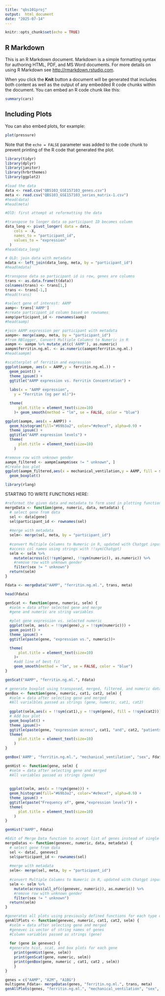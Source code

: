 ```yaml
---
title: "qbs101proj"
output:  html_document
date: "2025-07-14"
---
```


```r
knitr::opts_chunk$set(echo = TRUE)
```

## R Markdown

This is an R Markdown document. Markdown is a simple formatting syntax for authoring HTML, PDF, and MS Word documents. For more details on using R Markdown see <http://rmarkdown.rstudio.com>.

When you click the **Knit** button a document will be generated that includes both content as well as the output of any embedded R code chunks within the document. You can embed an R code chunk like this:

```r
summary(cars)
```

## Including Plots

You can also embed plots, for example:

```r
plot(pressure)
```

Note that the `echo = FALSE` parameter was added to the code chunk to prevent printing of the R code that generated the plot.
```r
library(tidyr)
library(dplyr)
library(janitor)
library(hrbrthemes)
library(ggplot2)
```


```r
#load the data
data <- read.csv("QBS103_GSE157103_genes.csv")
meta <- read.csv("QBS103_GSE157103_series_matrix-1.csv")
#head(data)
#head(meta)
```

```r
#OlD: first attempt at reformatting the data 

#transpose to longer data so participant ID becomes column
data_long <- pivot_longer( data = data,
    cols = -X,  
    names_to = "participant_id",
    values_to = "expression"
  )
#head(data_long)
```

```r
# OLD: join data with metadata
mdata <- left_join(data_long, meta, by = "participant_id")
#head(mdata)
```

```r
#transpose data so participant id is row, genes are columns
trans <- as.data.frame(t(data))
colnames(trans) <- trans[1,]
trans <- trans[-1,]
#head(trans)
```

```r
#select gene of interest: AAMP
aamp<- trans['AAMP']
#create participant_id column based on rownames
aamp$participant_id <- rownames(aamp)
#head(aamp)
```

```r
#join AAMP expression per participant with metadata
aampm<- merge(aamp, meta, by = "participant_id")
#from RBlogger, Convert Multiple Columns to Numeric in R
aampm <- aampm %>% mutate_at(c('AAMP'), as.numeric)
aampm$ferritin.ng.ml. <- as.numeric(aampm$ferritin.ng.ml.)
#head(aampm)

```


```r
#scatterplot of ferritin and expression
ggplot(aampm, aes(x = AAMP,y = ferritin.ng.ml.)) +
  geom_point() + 
  theme_ipsum() +
  ggtitle("AAMP expression vs. Ferritin Concentration") + 
  
  labs(x = "AAMP expression",
    y = "Ferritin (ng per ml)")+

  theme(
      plot.title = element_text(size=10)
    )+ geom_smooth(method = "lm", se = FALSE, color = "blue")
```
```r
ggplot(aampm, aes(x = AAMP)) +
  geom_histogram(fill="#69b3a2", color="#e9ecef", alpha=0.9) + 
  theme_ipsum() +
  ggtitle("AAMP expression levels") + 
  theme(
      plot.title = element_text(size=10)
    )
```


```r
#remove row with unknown gender
aampm_filtered <- aampm[aampm$sex != " unknown", ]
#Create box plot
ggplot(aampm_filtered,aes(x = mechanical_ventilation,y = AAMP, fill = sex)) +
  geom_boxplot() 
```
```r
library(rlang)
```
STARTING TO WRITE FUNCTIONS HERE: 

```r
#reformat the given data and metadata to form used in plotting functions
mergeData <- function(gene, numeric, data, metadata) {
  # select gene from data 
  sel <- data[gene]
  sel$participant_id <- rownames(sel)
  
  #merge with metadata 
  selm<- merge(sel, meta, by = "participant_id")
  
  #convert Multiple Columns to Numeric in R, updated with Chatgpt input on way to achieve this that is not deprecated (without mutate_at())
  #access col names using strings with !!sym(Chatgpt)
  selm <- selm %>% 
    mutate(across(c(!!sym(gene), !!sym(numeric)), as.numeric)) %>%
    #remove row with unknown gender
    filter(sex != " unknown")
  return(selm)
}

Fdata <- mergeData("AAMP", "ferritin.ng.ml.", trans, meta)
```
```r
head(Fdata)
```

```r
genScat <- function(gene, numeric, selm) {
  #selm = data after selected gene and merge
  #gene and numeric are string variables

  #plot gene expression vs. selected numeric
  ggplot(selm, aes(x = !!sym(gene),y = !!sym(numeric))) +
  geom_point() + 
  theme_ipsum() +
  ggtitle(paste(gene, "expression vs.", numeric))+ 

  theme(
      plot.title = element_text(size=10)
    )+ 
    #add line of best fit
    geom_smooth(method = "lm", se = FALSE, color = "blue")
}
```

```r
genScat("AAMP", "ferritin.ng.ml.", Fdata)
```
```r
# generate boxplot using transposed, merged, filtered, and numeric data
genBox <- function(gene, numeric, cat1, cat2, selm) {
  #selm = data after selecting gene and merged
  #All varialbles passed as strings (gene, numeric, cat1, cat2)
  
  ggplot(selm,aes(x = !!sym(cat1),y = !!sym(gene), fill = !!sym(cat2))) +
  # Add box plot
  geom_boxplot() + 
  theme_ipsum()+ 
  ggtitle(paste(gene, "expression across", cat1, "and", cat2, "patients"))+
  theme(
      plot.title = element_text(size=10)
    )
}
```

```r
genBox('AAMP', "ferritin.ng.ml.", "mechanical_ventilation", "sex", Fdata)
```
```r
genHist <- function(gene, selm) {
  #selm = data after selecting gene and merged
  #All variables passed as strings (gene)
  
  
  ggplot(selm, aes(x = !!sym(gene))) +
  geom_histogram(fill="#69b3a2", color="#e9ecef", alpha=0.9) + 
  theme_ipsum() +
  ggtitle(paste("Frequency of", gene,"expression levels")) + 
  theme(
      plot.title = element_text(size=10)
    )
}
```

```r
genHist("AAMP", Fdata)
```
```r
#Edit of Merge Data function to accept list of genes instead of single gene
mergeDatas <- function(genevec, numeric, data, metadata) {
  # select gene from data 
  sel <- data[, genevec]
  sel$participant_id <- rownames(sel)
  
  #merge with metadata 
  selm<- merge(sel, meta, by = "participant_id")
  
  #convert Multiple Columns to Numeric in R, updated with Chatgpt input on way to achieve this that is not deprecated (without mutate_at())
  selm <- selm %>% 
    mutate(across(all_of(c(genevec, numeric)), as.numeric)) %>%
    #remove row with unknown gender
    filter(sex != " unknown")
  return(selm)
}
```


```r
#generates all plots using previously defined functions for each type of plot
genAllPlots <- function(genevec, numeric, cat1, cat2, selm) {
  #selm = data after selecting gene and merged
  #genevec is vector of string names of genes
  #Column variables passed as strings (gene)
  
  for (gene in genevec) {
  #generate hist, scat, and box plots for each gene 
    print(genHist(gene, selm))
    print(genScat(gene, numeric, selm))
    print(genBox(gene, numeric , cat1, cat2 , selm))
    }
}

```

```r
genes = c("AAMP", "A2M", "A1BG")
multigene_Fdata<- mergeDatas(genes, "ferritin.ng.ml.", trans, meta)
genAllPlots(genes, "ferritin.ng.ml.", "mechanical_ventilation", "sex", multigene_Fdata)
```

